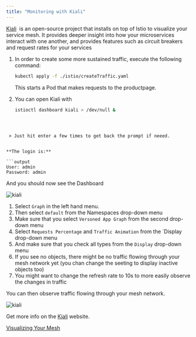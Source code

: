 ```yaml
---
title: "Monitoring with Kiali"
---
```




[Kiali](https://www.kiali.io/) 
is an open-source project that installs on top of Istio to visualize your service mesh. It provides deeper insight into how your microservices interact with one another, and provides features such as circuit breakers and request rates for your services

1.  In order to create some more sustained traffic, execute the following command:
    
    ```bash
    kubectl apply -f ./istio/createTraffic.yaml
    ```

        
    
    This starts a Pod that makes requests to the productpage.
    
2.  You can open Kiali with
    
    ```bash
    istioctl dashboard kiali > /dev/null &
   ```
     	
        
    
    > Just hit enter a few times to get back the prompt if neeed.
    

**The login is:**

```output
User: admin
Password: admin
```


And you should now see the Dashboard

![kiali](./../images/kiali_3.png)

1.  Select `Graph` in the left hand menu.
2.  Then select `default` from the Namespaces drop-down menu
3.  Make sure that you select `Versoned App Graph` from the second drop-down menu
4.  Select `Requests Percentage` and `Traffic Animation` from the \`Display drop-down menu
5.  And make sure that you check all types from the `Display` drop-down menu
6.  If you see no objects, there might be no traffic flowing through your mesh network yet (you chan change the seeting to display inactive objects too)
7.  You might want to change the refresh rate to 10s to more easily observe the changes in traffic

You can then observe traffic flowing through your mesh network.

![kiali](./../images/kiali_0.png)

Get more info on the [Kiali](https://www.kiali.io/documentation/overview/) website.

[Visualizing Your Mesh](https://istio.io/docs/tasks/telemetry/kiali/)

